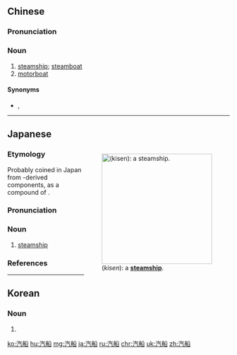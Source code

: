 ==Chinese==
{{zh-forms}}

===Pronunciation===
{{zh-pron
|m=qìchuán
|c=hei3 syun4
|h=pfs=hi-sòn
|mn=khì-chûn
|w=2qi zoe
|cat=n
}}

===Noun===
{{zh-noun}}

# [[steamship]]; [[steamboat]] {{zh-mw|艘}}
# [[motorboat]] {{zh-mw|艘}}

====Synonyms====
* {{qualifier|motorboat}} {{zh-l|摩托船}}, {{zh-l|汽艇}}

----

==Japanese==
<div style="float:right;">
{{wikipedia|lang=ja}}
{{wikipedia|Steamship}}
[[File:Mauretania_1930s.JPG|thumb|250px|{{lang|ja|汽船}} (''kisen''): a '''[[steamship]]'''.]]
</div>
{{ja-kanjitab|き|せん|yomi=o}}

===Etymology===
Probably coined in Japan from {{etyl|ltc|-}}-derived components, as a compound of {{compound|lang=ja|sort=きせん|汽|tr1=ki|t1=steam|船|tr2=sen|t2=boat, ship}}.

===Pronunciation===
{{ja-pron|yomi=o|きせん|acc=0|acc_ref=DJR}}

===Noun===
{{ja-noun|きせん}}

# [[steamship]]

===References===
<references/>

----

==Korean==
{{ko-hanjatab}}

===Noun===
{{ko-noun|hj|hangeul=기선}}

# {{hanja form of|기선|[[steamship]]}}

[[ko:汽船]]
[[hu:汽船]]
[[mg:汽船]]
[[ja:汽船]]
[[ru:汽船]]
[[chr:汽船]]
[[uk:汽船]]
[[zh:汽船]]